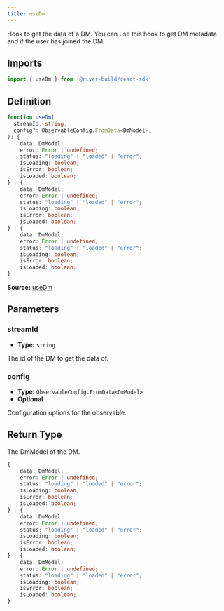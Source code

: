 ```yaml
---
title: useDm
---
```

Hook to get the data of a DM. You can use this hook to get DM metadata and if the user has joined the DM.

## Imports

```ts
import { useDm } from '@river-build/react-sdk'
```

## Definition

```ts
function useDm(
  streamId: string,
  config?: ObservableConfig.FromData<DmModel>,
): {
    data: DmModel;
    error: Error | undefined;
    status: "loading" | "loaded" | "error";
    isLoading: boolean;
    isError: boolean;
    isLoaded: boolean;
} | {
    data: DmModel;
    error: Error | undefined;
    status: "loading" | "loaded" | "error";
    isLoading: boolean;
    isError: boolean;
    isLoaded: boolean;
} | {
    data: DmModel;
    error: Error | undefined;
    status: "loading" | "loaded" | "error";
    isLoading: boolean;
    isError: boolean;
    isLoaded: boolean;
}
```

**Source:** [useDm](https://github.com/river-build/river/blob/main/packages/react-sdk/src/useDm.ts)

## Parameters

### streamId

- **Type:** `string`

The id of the DM to get the data of.

### config

- **Type:** `ObservableConfig.FromData<DmModel>`
- **Optional**

Configuration options for the observable.

## Return Type

The DmModel of the DM.

```ts
{
    data: DmModel;
    error: Error | undefined;
    status: "loading" | "loaded" | "error";
    isLoading: boolean;
    isError: boolean;
    isLoaded: boolean;
} | {
    data: DmModel;
    error: Error | undefined;
    status: "loading" | "loaded" | "error";
    isLoading: boolean;
    isError: boolean;
    isLoaded: boolean;
} | {
    data: DmModel;
    error: Error | undefined;
    status: "loading" | "loaded" | "error";
    isLoading: boolean;
    isError: boolean;
    isLoaded: boolean;
}
```
